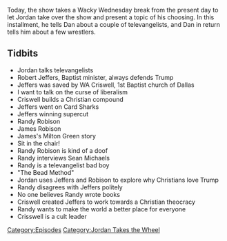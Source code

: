 {{Episode
    | title           = Jordan Takes The Wheel 3
    | caption         = [https://knowledgefight.libsyn.com/knowledge-fight-jordan-takes-the-wheel-3 Listen to this episode on Libsyn]
    | episodeNumber   = 411
    | length          = 01:45:46
    | airDate         = March 25, 2020
    | episodeType     = [[:Category:Jordan Takes the Wheel|Jordan Takes the Wheel]]
    | appearance      = [[Robert Jeffers]], [[WA Criswell]], [[Randy Robison]], [[James Robison]], [[Milton Green]], [[Sean Michaels]]
    | oocDrop         = The pope needs Donald Trump's forgiveness
    | previousEpisode = [[410: March 19-20, 2020]]
    | nextEpisode     = [[412: March 24-25, 2020]]
}}

{{Stub}}

Today, the show takes a Wacky Wednesday break from the present day to let Jordan take over the show and present a topic of his choosing. In this installment, he tells Dan about a couple of televangelists, and Dan in return tells him about a few wrestlers.

==Tidbits==

*Jordan talks televangelists
*Robert Jeffers, Baptist minister, always defends Trump
*Jeffers was saved by WA Criswell, 1st Baptist church of Dallas
*I want to talk on the curse of liberalism
*Criswell builds a Christian compound
*Jeffers went on Card Sharks
*Jeffers winning supercut
*Randy Robison
*James Robison
*James's Milton Green story
*Sit in the chair!
*Randy Robison is kind of a doof
*Randy interviews Sean Michaels
*Randy is a televangelist bad boy
*"The Bead Method"
*Jordan uses Jeffers and Robison to explore why Christians love Trump
*Randy disagrees with Jeffers politely
*No one believes Randy wrote books
*Criswell created Jeffers to work towards a Christian theocracy
*Randy wants to make the world a better place for everyone
*Crisswell is a cult leader

[[Category:Episodes]]
[[Category:Jordan Takes the Wheel]]
